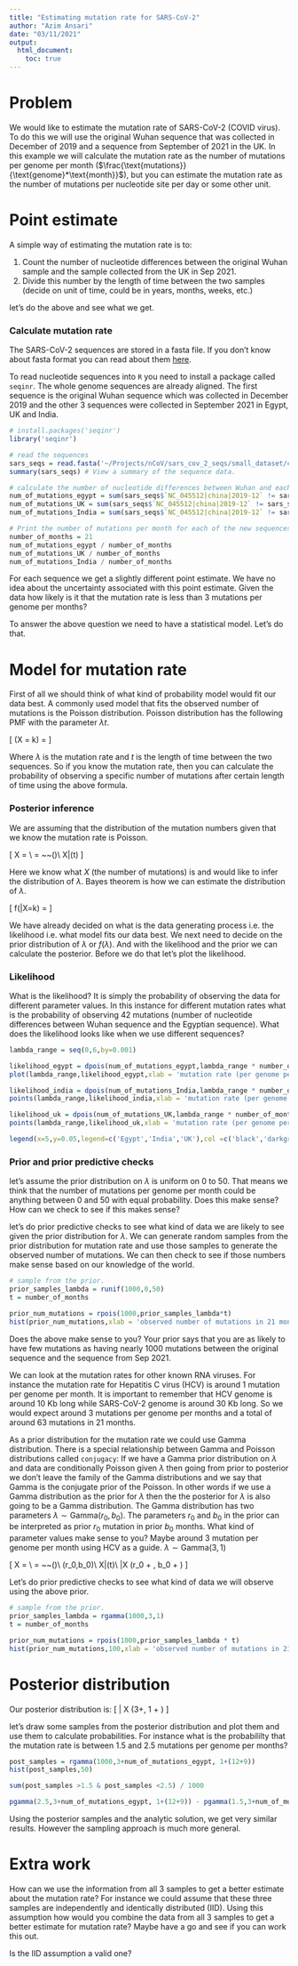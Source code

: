 ```yaml
---
title: "Estimating mutation rate for SARS-CoV-2"
author: "Azim Ansari"
date: "03/11/2021"
output: 
  html_document:
    toc: true
---
```


# Problem

We would like to estimate the mutation rate of SARS-CoV-2 (COVID virus). To do this we will use the
original Wuhan sequence that was collected in December of 2019 and a sequence from September of 2021 in the UK.
In this example we will calculate the mutation rate as the number of mutations per genome per month ($\frac{\text{mutations}}{\text{genome}*\text{month}}$), but you can estimate the mutation rate as the number of mutations per nucleotide site per day or some other unit.

# Point estimate

A simple way of estimating the mutation rate is to:

1. Count the number of nucleotide differences between the original Wuhan sample and the sample collected from the UK in Sep 2021.
2. Divide this number by the length of time between the two samples (decide on unit of time, could be in years, months, weeks, etc.)

let's do the above and see what we get.

### Calculate mutation rate

The SARS-CoV-2 sequences are stored in a fasta file. If you don't know about fasta format you can read about them [here](https://zhanggroup.org/FASTA/).

To read nucleotide sequences into `R` you need to install a package called `seqinr`. The whole genome sequences are already aligned. The first sequence is the original Wuhan sequence which was collected in December 2019 and the other 3 sequences were collected in September 2021 in Egypt, UK and India.

```r
# install.packages('seqinr')
library('seqinr')

# read the sequences
sars_seqs = read.fasta('~/Projects/nCoV/sars_cov_2_seqs/small_dataset/covid_3_sequences_from_sep_2021_and_original_wuhan_sequence.fasta')
summary(sars_seqs) # View a summary of the sequence data.

# calculate the number of nucleotide differences between Wuhan and each of the new sequences.
num_of_mutations_egypt = sum(sars_seqs$`NC_045512|china|2019-12` != sars_seqs$`OK104629|Egypt|2021-09-03`)
num_of_mutations_UK = sum(sars_seqs$`NC_045512|china|2019-12` != sars_seqs$`OU732380|UK|2021-09-11`)
num_of_mutations_India = sum(sars_seqs$`NC_045512|china|2019-12` != sars_seqs$`OK356443|India|2021-09-25`)

# Print the number of mutations per month for each of the new sequences.
number_of_months = 21
num_of_mutations_egypt / number_of_months
num_of_mutations_UK / number_of_months
num_of_mutations_India / number_of_months 
```

For each sequence we get a slightly different point estimate. We have no idea about the uncertainty associated with this point estimate. Given the data how likely is it that the mutation rate is less than 3 mutations per genome per months?

To answer the above question we need to have a statistical model. Let's do that.

# Model for mutation rate

First of all we should think of what kind of probability model would fit our data best. A commonly used model that fits the observed number of mutations is the Poisson distribution.
Poisson distribution has the following PMF with the parameter $\lambda t$. 

\[
\text{P}(X = k) = \frac{e^{\lambda t} ({\lambda t})^k}{k!}
\]

Where $\lambda$ is the mutation rate and $t$ is the length of time between the two sequences. So if you know the mutation rate, then you can calculate the probability of observing a specific number of mutations after certain length of time using the above formula.

### Posterior inference

We are assuming that the distribution of the mutation numbers given that we know the mutation rate is Poisson.

\[
X = \text{number of mutations}\\
\lambda = \text{mutation rate} ~~(\frac{\text{mutations}}{\text{genome} * \text{month}})\\
X|\lambda \sim \text{Pois}(\lambda t)
\]

Here we know what $X$ (the number of mutations) is and would like to infer the distribution of $\lambda$. Bayes theorem is how we can estimate the distribution of $\lambda$.

\[
f(\lambda|X=k) =\frac{P(X=k|\lambda) f(\lambda)}{P(X = k)}
\]

We have already decided on what is the data generating process i.e. the likelihood i.e. what model fits our data best. We next need to decide on the prior distribution of $\lambda$ or $f(\lambda)$. And with the likelihood and the prior we can calculate the posterior. Before we do that let's plot the likelihood.

### Likelihood

What is the likelihood? It is simply the probability of observing the data for different parameter values. In this instance for different mutation rates what is the probability of observing 42 mutations (number of nucleotide differences between Wuhan sequence and the Egyptian sequence).
What does the likelihood looks like when we use different sequences?

```r
lambda_range = seq(0,6,by=0.001)

likelihood_egypt = dpois(num_of_mutations_egypt,lambda_range * number_of_months)
plot(lambda_range,likelihood_egypt,xlab = 'mutation rate (per genome per month)',ylab = 'likelihood',cex = 0.5,ylim = c(0,0.07))

likelihood_india = dpois(num_of_mutations_India,lambda_range * number_of_months)
points(lambda_range,likelihood_india,xlab = 'mutation rate (per genome per month)',ylab = 'likelihood',col='darkgray',cex = 0.5)

likelihood_uk = dpois(num_of_mutations_UK,lambda_range * number_of_months)
points(lambda_range,likelihood_uk,xlab = 'mutation rate (per genome per month)',ylab = 'likelihood',col='lightgray',cex = 0.5)

legend(x=5,y=0.05,legend=c('Egypt','India','UK'),col =c('black','darkgray','lightgray'),pch=19)

```

### Prior and prior predictive checks

let's assume the prior distribution on $\lambda$ is uniform on 0 to 50. That means we think that the number of mutations per genome per month could be anything between 0 and 50 with equal probability. Does this make sense? How can we check to see if this makes sense?

let's do prior predictive checks to see what kind of data we are likely to see given the prior distribution for $\lambda$. We can generate random samples from the prior distribution for mutation rate and use those samples to generate the observed number of mutations. We can then check to see if those numbers make sense based on our knowledge of the world.

```r
# sample from the prior.
prior_samples_lambda = runif(1000,0,50)
t = number_of_months

prior_num_mutations = rpois(1000,prior_samples_lambda*t)
hist(prior_num_mutations,xlab = 'observed number of mutations in 21 months')
```

Does the above make sense to you? Your prior says that you are as likely to have few mutations as having nearly 1000 mutations between the original sequence and the sequence from Sep 2021.

We can look at the mutation rates for other known RNA viruses. For instance the mutation rate for Hepatitis C virus (HCV) is around 1 mutation per genome per month. It is important to remember that HCV genome is around 10 Kb long while SARS-CoV-2 genome is around 30 Kb long. So we would expect around 3 mutations per genome per months and a total of around 63 mutations in 21 months.

As a prior distribution for the mutation rate we could use Gamma distribution. There is a special relationship between Gamma and Poisson distributions called `conjugacy`: If we have a Gamma prior distribution on $\lambda$ and data are conditionally Poisson given $\lambda$  then going from prior to posterior we don't leave the family of the Gamma distributions and we say that Gamma is the conjugate prior of the Poisson. In other words if we use a Gamma distribution as the prior for $\lambda$ then the the posterior for $\lambda$ is also going to be a Gamma distribution. The Gamma distribution has two parameters $\lambda \sim \text{Gamma}(r_0,b_0)$. The parameters $r_0$ and $b_0$ in the prior can be interpreted as prior $r_0$ mutation in prior $b_0$ months. What kind of parameter values make sense to you? Maybe around 3 mutation per genome per month using HCV as a guide. $\lambda \sim \text{Gamma}(3,1)$

\[
X = \text{number of mutations}\\
\lambda = \text{mutation rate} ~~(\frac{\text{mutations}}{\text{genome} * \text{month}})\\
\lambda \sim \text{Gamma}(r_0,b_0)\\
X|\lambda \sim \text{Pois}(\lambda t)\\
\lambda|X \sim \text{Gamma}(r_0 + \text{number of observed mutations}, b_0 + \text{length of time between sequences} )
\]

Let's do prior predictive checks to see what kind of data we will observe using the above prior.

```r
# sample from the prior.
prior_samples_lambda = rgamma(1000,3,1)
t = number_of_months

prior_num_mutations = rpois(1000,prior_samples_lambda * t)
hist(prior_num_mutations,100,xlab = 'observed number of mutations in 21 months')
```

# Posterior distribution

Our posterior distribution is:
\[ \lambda | X \sim \text{Gamma} (3+\text{num_of_mutations}, 1 + \text{number_of_months}) 
\]

let's draw some samples from the posterior distribution and plot them and use them to calculate probabilities. For instance what is the probabililty that the mutation rate is between 1.5 and 2.5 mutations per genome per months?

```r
post_samples = rgamma(1000,3+num_of_mutations_egypt, 1+(12+9))
hist(post_samples,50)

sum(post_samples >1.5 & post_samples <2.5) / 1000

pgamma(2.5,3+num_of_mutations_egypt, 1+(12+9)) - pgamma(1.5,3+num_of_mutations_egypt, 1+(12+9))
```

Using the posterior samples and the analytic solution, we get very similar results. However the sampling approach is much more general.


# Extra work

How can we use the information from all 3 samples to get a better estimate about the mutation rate? For instance we could assume that these three samples are independently and identically distributed (IID). Using this assumption how would you combine the data from all 3 samples to get a better estimate for mutation rate? Maybe have a go and see if you can work this out.

Is the IID assumption a valid one?

 




